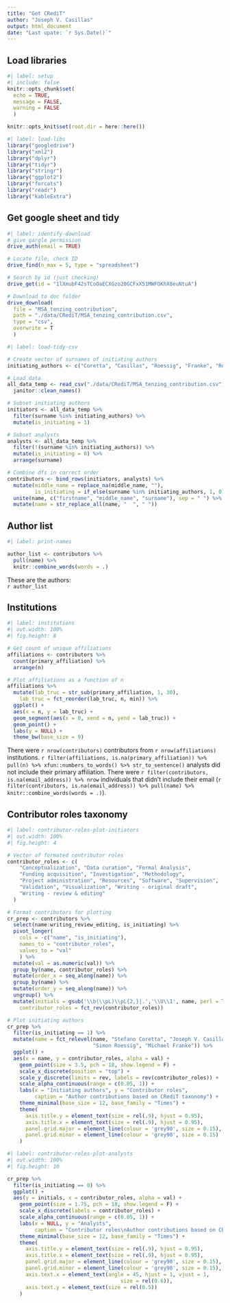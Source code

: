 ```yaml
---
title: "Get CRediT"
author: "Joseph V. Casillas"
output: html_document
date: "Last upate: `r Sys.Date()`"
---
```


## Load libraries

```r
#| label: setup
#| include: false
knitr::opts_chunk$set(
  echo = TRUE, 
  message = FALSE, 
  warning = FALSE
  )

knitr::opts_knit$set(root.dir = here::here())
```

```r
#| label: load-libs
library("googledrive")
library("xml2")
library("dplyr")
library("tidyr")
library("stringr")
library("ggplot2")
library("forcats")
library("readr")
library("kableExtra")
```

## Get google sheet and tidy

```r
#| label: identify-download
# give gargle permission
drive_auth(email = TRUE)

# Locate file, check ID
drive_find(n_max = 5, type = "spreadsheet")

# Search by id (just checking)
drive_get(id = "1lXmubF42sTCoOaECXGzo20GCFxX51MWFOKhX8euNtuA")

# Download to doc folder
drive_download(
  file = "MSA_tenzing_contribution", 
  path = "./data/CRediT/MSA_tenzing_contribution.csv", 
  type = "csv",
  overwrite = T
  )
```



```r
#| label: load-tidy-csv

# Create vector of surnames of initiating authors
initiating_authors <- c("Coretta", "Casillas", "Roessig", "Franke", "Roettger")

# Load data
all_data_temp <- read_csv("./data/CRediT/MSA_tenzing_contribution.csv") %>% 
  janitor::clean_names() 

# Subset initiating authors
initiators <- all_data_temp %>% 
  filter(surname %in% initiating_authors) %>% 
  mutate(is_initiating = 1)

# Subset analysts
analysts <- all_data_temp %>% 
  filter(!(surname %in% initiating_authors)) %>% 
  mutate(is_initiating = 0) %>% 
  arrange(surname)

# Combine dfs in correct order
contributors <- bind_rows(initiators, analysts) %>% 
  mutate(middle_name = replace_na(middle_name, ""), 
         is_initiating = if_else(surname %in% initiating_authors, 1, 0)) %>% 
  unite(name, c("firstname", "middle_name", "surname"), sep = " ") %>% 
  mutate(name = str_replace_all(name, "  ", " ")) 

```



## Author list

```r
#| label: print-names

author_list <- contributors %>% 
  pull(name) %>% 
  knitr::combine_words(words = .)
```

These are the authors:  
`r author_list`


## Institutions

```r
#| label: institutions
#| out.width: 100%
#| fig.height: 8

# Get count of unique affiliations
affiliations <- contributors %>% 
  count(primary_affiliation) %>% 
  arrange(n) 

# Plot affiliations as a function of n
affiliations %>% 
  mutate(lab_truc = str_sub(primary_affiliation, 1, 30),
    lab_truc = fct_reorder(lab_truc, n, min)) %>% 
  ggplot() + 
  aes(x = n, y = lab_truc) + 
  geom_segment(aes(x = 0, xend = n, yend = lab_truc)) + 
  geom_point() + 
  labs(y = NULL) + 
  theme_bw(base_size = 9)
```

There were `r nrow(contributors)` contributors from `r nrow(affiliations)` institutions. 
`r filter(affiliations, is.na(primary_affiliation)) %>% pull(n) %>% xfun::numbers_to_words() %>% str_to_sentence()` analysts did not include their primary affiliation. 
There were `r filter(contributors, is.na(email_address)) %>% nrow` individuals that didn't include their email (`r filter(contributors, is.na(email_address)) %>% pull(name) %>% knitr::combine_words(words = .)`). 


## Contributor roles taxonomy

```r
#| label: contributor-roles-plot-initiators
#| out.width: 100%
#| fig.height: 4

# Vector of formated contributor roles
contributor_roles <- c(
    "Conceptualization", "Data curation", "Formal Analysis",
    "Funding acquisition", "Investigation", "Methodology",
    "Project administration", "Resources", "Software", "Supervision",
    "Validation", "Visualization", "Writing - original draft",
    "Writing - review & editing"
  )

# Format contributors for plotting
cr_prep <- contributors %>% 
  select(name:writing_review_editing, is_initiating) %>% 
  pivot_longer(
    cols = -c("name", "is_initiating"), 
    names_to = "contributor_roles", 
    values_to = "val"
    ) %>% 
  mutate(val = as.numeric(val)) %>% 
  group_by(name, contributor_roles) %>% 
  mutate(order_x = seq_along(name)) %>% 
  group_by(name) %>% 
  mutate(order_y = seq_along(name)) %>% 
  ungroup() %>% 
  mutate(initials = gsub('\\b(\\pL)\\pL{2,}|.','\\U\\1', name, perl = TRUE), 
    contributor_roles = fct_rev(contributor_roles))

# Plot initiating authors
cr_prep %>% 
  filter(is_initiating == 1) %>% 
  mutate(name = fct_relevel(name, "Stefano Coretta", "Joseph V. Casillas", 
                            "Simon Roessig", "Michael Franke")) %>% 
  ggplot() +
  aes(x = name, y = contributor_roles, alpha = val) +
    geom_point(size = 3.5, pch = 18, show.legend = F) +
    scale_x_discrete(position = "top") + 
    scale_y_discrete(limits = rev, labels = rev(contributor_roles)) + 
    scale_alpha_continuous(range = c(0.05, 1)) +
    labs(x = "Initiating authors", y = "Contributor roles",
         caption = "Author contributions based on CRediT taxonomy") +
    theme_minimal(base_size = 12, base_family = "Times") +
    theme(
      axis.title.y = element_text(size = rel(.9), hjust = 0.95),
      axis.title.x = element_text(size = rel(.9), hjust = 0.95),
      panel.grid.major = element_line(colour = 'grey90', size = 0.15),
      panel.grid.minor = element_line(colour = 'grey90', size = 0.15)
    )

```



```r
#| label: contributor-roles-plot-analysts
#| out.width: 100%
#| fig.height: 10

cr_prep %>% 
  filter(is_initiating == 0) %>% 
  ggplot() +
  aes(y = initials, x = contributor_roles, alpha = val) +
    geom_point(size = 1.75, pch = 18, show.legend = F) +
    scale_x_discrete(labels = contributor_roles) + 
    scale_alpha_continuous(range = c(0.05, 1)) +
    labs(x = NULL, y = "Analysts",
         caption = "Contributor roles\nAuthor contributions based on CRediT taxonomy") +
    theme_minimal(base_size = 12, base_family = "Times") +
    theme(
      axis.title.y = element_text(size = rel(.9), hjust = 0.95),
      axis.title.x = element_text(size = rel(.9), hjust = 0.95),
      panel.grid.major = element_line(colour = 'grey90', size = 0.15),
      panel.grid.minor = element_line(colour = 'grey90', size = 0.15), 
      axis.text.x = element_text(angle = 45, hjust = 1, vjust = 1, 
                                     size = rel(0.6)), 
      axis.text.y = element_text(size = rel(0.5))
    )

```


